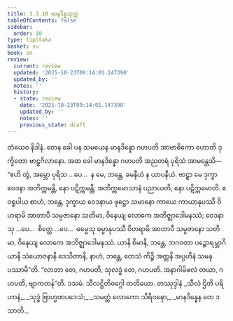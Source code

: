 ```yaml
---
title: 3.3.10 မာနဒိန္နသုတ္တ
tableOfContents: false
sidebar:
  order: 10
type: tipitaka
basket: su
book: sn
review:
  current: review
  updated: '2025-10-23T09:14:01.147390'
  updated_by: ''
  notes: ''
  history:
  - state: review
    date: '2025-10-23T09:14:01.147390'
    updated_by: ''
    notes: ''
    previous_state: draft
---
```



<ReviewStatus review={frontmatter.review} showDetails={true} />

<HypothesisAnnotation frontmatter={frontmatter} />

<DynamicBreadcrumb />

<Division number="396" book="sn" e="ch" v="18" p="337">

<Paragraph number="895" book="sn">
တံယေဝ နိဒါနံ. တေန ခေါ ပန သမယေန မာနဒိန္နော ဂဟပတိ အာဗာဓိကော ဟောတိ ဒုက္ခိတော ဗာဠှဂိလာနော. အထ ခေါ မာနဒိန္နော ဂဟပတိ အညတရံ ပုရိသံ အာမန္တေသိ—  “ဧဟိ တွံ, အမ္ဘော ပုရိသ …ပေ…  န မေ, ဘန္တေ, ခမနီယံ န ယာပနီယံ. ဗာဠှာ မေ ဒုက္ခာ ဝေဒနာ အဘိက္ကမန္တိ, နော ပဋိက္ကမန္တိ; အဘိက္ကမောသာနံ ပညာယတိ, နော ပဋိက္ကမောတိ. ဧဝရူပါယ စာဟံ, ဘန္တေ, ဒုက္ခာယ ဝေဒနာယ ဖုဋ္ဌော သမာနော ကာယေ ကာယာနုပဿီ ဝိဟရာမိ အာတာပီ သမ္ပဇာနော သတိမာ, ဝိနေယျ လောကေ အဘိဇ္ဈာဒေါမနဿံ; ဝေဒနာသု …ပေ…  စိတ္တေ …ပေ…  ဓမ္မေသု ဓမ္မာနုပဿီ ဝိဟရာမိ အာတာပီ သမ္ပဇာနော သတိမာ, ဝိနေယျ လောကေ အဘိဇ္ဈာဒေါမနဿံ. ယာနိ စိမာနိ, ဘန္တေ, ဘဂဝတာ ပဉ္စောရမ္ဘာဂိယာနိ သံယောဇနာနိ ဒေသိတာနိ, နာဟံ, ဘန္တေ, တေသံ ကိဉ္စိ အတ္တနိ အပ္ပဟီနံ သမနုပဿာမီ”တိ. “လာဘာ တေ, ဂဟပတိ, သုလဒ္ဓံ တေ, ဂဟပတိ. အနာဂါမိဖလံ တယာ, ဂဟပတိ, ဗျာကတန်”တိ.

</Paragraph>
</Division>

<Paragraph number="896" type="center" book="sn">
ဒသမံ.



</Paragraph>

<Paragraph number="897" type="center" book="sn">
သီလဋ္ဌိတိဝဂ္ဂေါ တတိယော.



</Paragraph>

<Paragraph number="898" type="center" book="sn">
တဿုဒ္ဒါနံ


</Paragraph>

<Paragraph number="899" type="verses" book="sn">
_သီလံ ဌိတိ ပရိဟာနံ,_  
_သုဒ္ဓံ ဗြာဟ္မဏပဒေသံ;_  
_သမတ္တံ လောကော သိရိဝဍ္ဎော,_  
_မာနဒိန္နေန တေ ဒသာတိ._
</Paragraph>